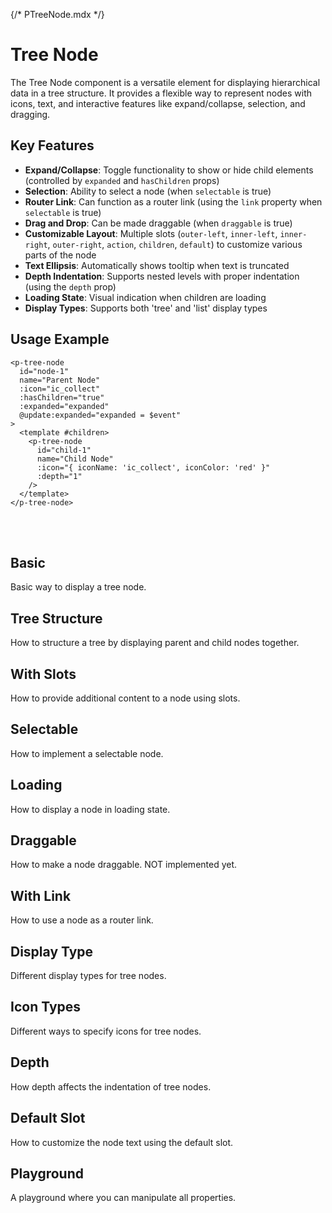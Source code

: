 {/* PTreeNode.mdx */}



<Meta of={PTreeNodeStories} />

# Tree Node

The Tree Node component is a versatile element for displaying hierarchical data in a tree structure. It provides a flexible way to represent nodes with icons, text, and interactive features like expand/collapse, selection, and dragging.

## Key Features

- **Expand/Collapse**: Toggle functionality to show or hide child elements (controlled by `expanded` and `hasChildren` props)
- **Selection**: Ability to select a node (when `selectable` is true)
- **Router Link**: Can function as a router link (using the `link` property when `selectable` is true)
- **Drag and Drop**: Can be made draggable (when `draggable` is true)
- **Customizable Layout**: Multiple slots (`outer-left`, `inner-left`, `inner-right`, `outer-right`, `action`, `children`, `default`) to customize various parts of the node
- **Text Ellipsis**: Automatically shows tooltip when text is truncated
- **Depth Indentation**: Supports nested levels with proper indentation (using the `depth` prop)
- **Loading State**: Visual indication when children are loading
- **Display Types**: Supports both 'tree' and 'list' display types

## Usage Example

```vue
<p-tree-node
  id="node-1"
  name="Parent Node"
  :icon="ic_collect"
  :hasChildren="true"
  :expanded="expanded"
  @update:expanded="expanded = $event"
>
  <template #children>
    <p-tree-node
      id="child-1"
      name="Child Node"
      :icon="{ iconName: 'ic_collect', iconColor: 'red' }"
      :depth="1"
    />
  </template>
</p-tree-node>
```

<br/>
<br/>

## Basic
Basic way to display a tree node.
<Canvas of={PTreeNodeStories.Basic} />

## Tree Structure
How to structure a tree by displaying parent and child nodes together.
<Canvas of={PTreeNodeStories.TreeStructure} />

## With Slots
How to provide additional content to a node using slots.
<Canvas of={PTreeNodeStories.WithSlots} />

## Selectable
How to implement a selectable node.
<Canvas of={PTreeNodeStories.Selectable} />

## Loading
How to display a node in loading state.
<Canvas of={PTreeNodeStories.Loading} />

## Draggable
How to make a node draggable.
NOT implemented yet.
<Canvas of={PTreeNodeStories.Draggable} />

## With Link
How to use a node as a router link.
<Canvas of={PTreeNodeStories.WithLink} />

## Display Type
Different display types for tree nodes.
<Canvas of={PTreeNodeStories.DisplayType} />

## Icon Types
Different ways to specify icons for tree nodes.
<Canvas of={PTreeNodeStories.IconTypes} />

## Depth
How depth affects the indentation of tree nodes.
<Canvas of={PTreeNodeStories.Depth} />

## Default Slot
How to customize the node text using the default slot.
<Canvas of={PTreeNodeStories.DefaultSlot} />

## Playground
A playground where you can manipulate all properties.
<Canvas of={PTreeNodeStories.Playground} />
<Controls of={PTreeNodeStories.Playground} /> 